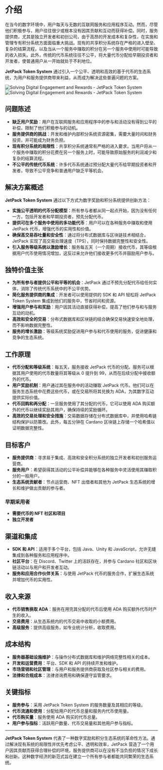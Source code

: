 
# 介绍

在当今的数字环境中，用户每天与无数的互联网服务和应用程序互动。然而，尽管他们积极参与，用户往往很少或根本没有因其贡献和互动而获得补偿。同时，服务提供商，尤其是独立开发者和初创公司，由于高昂的开发成本和复杂性，在实施和管理专有积分系统方面面临重大挑战。现有的共享积分系统存在严格的进入壁垒、复杂的结算流程，以及当从一个服务中赚取的积分在另一个服务中使用时可能导致的收入损失。此外，传统的代币系统往往不公平，将大量代币分配给早期投资者和开发者，使普通用户从一开始就处于不利地位。

**JetPack Token System** 通过引入一个公平、透明和高效的基于代币的生态系统，为用户和服务提供商带来利益，从而成为解决这些普遍问题的方案。

<Image src="/images/en/intro.svg" alt="Solving Digital Engagement and Rewards - JetPack Token System" width={700} height={534} className="dark:hidden"/>
<Image src="/images/en/intro-dark.svg" alt="Solving Digital Engagement and Rewards - JetPack Token System" width={700} height={534} className="hidden dark:block"/>

## 问题陈述

- **缺乏用户奖励**：用户在互联网服务和应用程序中的参与和活动没有得到公平的补偿，限制了他们积极参与的动机。
- **服务提供商的挑战**：开发和维护内部积分系统资源密集，需要大量时间和财务投资，并可能成为财务负担。
- **现有积分系统的局限性**：共享积分系统通常有严格的进入要求，当用户将从一个服务中赚取的积分花费在另一个服务上时，可能导致原始服务的利润减少和复杂的结算流程。
- **不公平的传统代币系统**：许多代币系统通过预分配大量代币给早期投资者和开发者，导致不公平竞争和普通用户缺乏平等机会。

## 解决方案概述

**JetPack Token System** 通过以下方式为数字奖励和积分系统提供创新方法：

- **实施公平透明的代币分配模型**：所有参与者都从同一起点开始，因为没有任何一方，包括开发者和早期投资者，预先分配代币。
- **提供可在多个服务中使用的多功能代币**：用户可以在各种服务中赚取和使用 JetPack 代币，增强代币的实用性和价值。
- **确保高交易吞吐量和安全性**：通过将分布式数据库与区块链技术相结合，JetPack 实现了高交易处理速度（TPS），同时保持数据完整性和安全性。
- **引入服务等级系统以激励增长**：服务每五天（一个周期）接收代币，其等级根据用户代币使用情况增加，这反过来允许他们接收更多代币并鼓励用户参与。

## 独特价值主张

- **为所有参与者提供公平和平等的机会**：JetPack 通过不预先分配代币给任何实体，消除了传统代币系统中的不公平优势。
- **简化服务提供商的集成**：开发者可以使用提供的 SDK 和 API 轻松将 JetPack Token System 集成到他们的服务中，节省时间和资源。
- **增强用户参与和奖励**：用户因其活动直接获得补偿，提高了他们参与和与服务互动的动机。
- **高效和安全的交易**：分布式数据库和区块链的结合确保交易快速安全地处理，而不影响数据完整性。
- **服务的增长激励**：等级系统奖励促进用户参与和代币使用的服务，促进健康和竞争的生态系统。

## 工作原理

- **代币分配和等级系统**：每五天，服务接收 JetPack 代币的分配。服务可以根据其用户使用的代币数量将其等级从 0 提升到 99，从而在后续分配中接收额外的代币。
- **用户奖励机制**：用户通过其在服务中的活动赚取 JetPack 代币。他们可以在服务生态系统中花费这些代币，或在交易所将其兑换为 ADA，为其数字互动提供实际价值。
- **代币回购和再分配**：一旦服务使用了其分配的代币，它可以使用 ADA 购买额外的代币以继续奖励其用户，确保持续的奖励循环。
- **高效的交易处理和安全措施**：交易数据存储在分布式数据库中，并使用哈希链结构保护以防篡改。此外，每五分钟在 Cardano 区块链上存储一个哈希值以证明数据完整性。

## 目标客户

- **服务提供商**：寻求易于集成、高效和安全积分系统的独立开发者和初创服务运营商。
- **服务用户**：希望获得其活动的公平补偿并能够在各种服务中灵活使用其赚取积分的一般用户。
- **生态系统贡献者**：节点运营商、NFT 出借者和其他为 JetPack 生态系统的增长和维护做出贡献的参与者。

### 早期采用者

- **需要代币的 NFT 社区和项目**
- **独立开发者**

## 渠道和集成

- **SDK 和 API**：适用于多个平台，包括 Java、Unity 和 JavaScript，允许无缝集成到各种服务和应用程序中。
- **社区平台**：在 Discord、Twitter 上的活跃存在，并参与 Cardano 社区和区块链活动以与用户和开发者互动。
- **服务和应用合作伙伴关系**：与使用 JetPack 代币的服务合作，扩展生态系统并增加代币的实用性。

## 收入来源

- **代币销售换取 ADA**：服务在用完其分配的代币后使用 ADA 购买额外代币时产生的收入。
- **交易费用**：从生态系统内的代币交易中收取的小额费用。
- **高级服务**：提供高级服务，如专业统计分析，收取费用。

## 成本结构

- **服务器基础设施维护**：与操作分布式数据库和维护网络完整性相关的成本。
- **开发和运营费用**：平台、SDK 和 API 的持续开发和维护。
- **市场营销和社区管理**：与用户和服务提供商获取及社区参与相关的费用。
- **法律和合规成本**：法律咨询费用和确保遵守监管要求。

## 关键指标

- **服务参与**：采用 JetPack Token System 的服务数量及其相应的等级。
- **代币流通和使用**：分配给用户的代币总量和服务内代币使用量。
- **代币购买量**：服务使用 ADA 购买的代币总量。
- **用户参与指标**：活跃用户数量、代币交易量和其他用户参与指标。

---

**JetPack Token System** 代表了一种数字奖励和积分生态系统的革命性方法。通过解决现有系统的局限性并优先考虑公平、透明和效率，JetPack 营造了一个用户因其贡献而获得合理补偿的环境，服务提供商可以在没有不当负担的情况下成长和创新。这种数字经济的新范式旨在建立一个所有参与者都能共同繁荣的生态系统。
